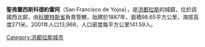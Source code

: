 '''聖弗蘭西斯科德約霍阿'''（San Francisco de Yojoa），是[[洪都拉斯|洪都拉斯]]的城鎮，位於該國西北部，由[[科爾特斯省|科爾特斯省]]負責管轄，始建於1887年，面積98.65平方公里，海拔高度271米，2001年人口13,968，人口密度每平方公里141.59人。

{{coord|15|01|N|87|58|W|display=title|region:HN_type:city_source:GNS-enwiki}}

{{Honduras-geo-stub}}
[[Category:洪都拉斯城市|Category:洪都拉斯城市]]